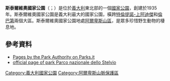 {{Infobox protected area
| name = Parco Nazionale dello Stelvio<br />Nationalpark Stilfserjoch
| iucn_category = II
| photo = Nationalpark Stelvio Braulioschlucht.jpg
| photo_alt = 
| photo_caption = View in the park
| photo_width = 
| map = Parco-Stelvio-Posizione.png
| map_alt = 
| map_caption = Location of the park
| map_width = 200
| location = 特倫提諾-上阿迪傑、倫巴第
| nearest_city = [[特倫托|特倫托]]
| lat_d = 
| lat_m = 
| lat_s = 
| lat_NS = 
| long_d = 
| long_m = 
| long_s = 
| long_EW = 
| coords = {{coord|46|30|N|10|35|E|scale:500000|display=inline,title}}
| region = 
| area = {{convert|3905|m|ft|abbr=on}}
| established = 1935
| visitation_num = 
| visitation_year = 
| governing_body = Ministero dell'Ambiente
| world_heritage_site = 
| url = http://www.parks.it/parco.nazionale.stelvio/Eindex.php
}}
'''斯泰爾維奧國家公園'''（{{lang-it|Parco nazionale dello Stelvio}}；{{lang-de|Nationalpark Stilfser Joch}}）是位於[[義大利|義大利]]東北部的一個[[國家公園|國家公園]]，創建於1935年。斯泰爾維奧國家公園是義大利最大的國家公園，橫跨[[特倫提諾-上阿迪傑|特倫提諾-上阿迪傑]]和[[倫巴第|倫巴第]]兩個大區。斯泰爾維奧國家公園地處[[阿爾卑斯山區|阿爾卑斯山區]]，是眾多珍惜野生動物的棲息地。

==參考資料==
*[http://www.parks.it/parco.nazionale.stelvio/Eindex.php Pages by the Park Authority on Parks.it] {{Wayback|url=http://www.parks.it/parco.nazionale.stelvio/Eindex.php |date=20171230012137 }}
*[https://web.archive.org/web/20100908083957/http://www.stelviopark.it/Italiano/index.htm official page of park Parco nazionale dello Stelvio]
[[Category:義大利國家公園|Category:義大利國家公園]]
[[Category:阿爾卑斯山脈保護區|Category:阿爾卑斯山脈保護區]]